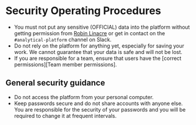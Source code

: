 # Security Operating Procedures

- You must not put any sensitive (OFFICIAL) data into the platform without getting permission from [Robin Linacre](mailto:robin.linacre@digital.justice.gov.uk) or get in contact on the `#analytical-platform` channel on Slack.
- Do not rely on the platform for anything yet, especially for saving your work.  We cannot guarantee that your data is safe and will not be lost.  
- If you are responsible for a team, ensure that users have the [correct permissions][Team member permissions].


## General security guidance
- Do not access the platform from your personal computer.
- Keep passwords secure and do not share accounts with anyone else. You are responsible for the security of your passwords and you will be required to change it at frequent intervals.
